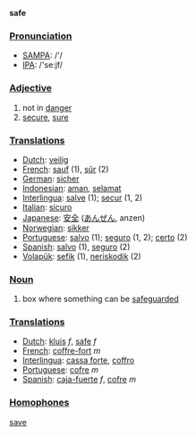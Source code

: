'''safe'''

===[[Pronunciation]]===

*[[w:SAMPA|SAMPA]]: /'/
*[[w:IPA|IPA]]: /'se:jf/

===[[Adjective]]===

# not in [[danger]]
# [[secure]], [[sure]] 

===[[Translation]]s===
*[[Dutch]]: [[veilig]]
*[[French]]: [[sauf]] (1), [[sûr]] (2)
*[[German]]: [[sicher]]
*[[Indonesian]]: [[aman]], [[selamat]]
*[[Interlingua]]: [[salve]] (1); [[secur]] (1, 2)
*[[Italian]]: [[sicuro]]
*[[Japanese]]: [[安全]] ([[あんぜん]], anzen)
*[[Norwegian]]: [[sikker]]
*[[Portuguese]]: [[salvo]] (1); [[seguro]] (1, 2); [[certo]] (2)
*[[Spanish]]: [[salvo]] (1), [[seguro]] (2)
*[[Volapük]]: [[sefik]] (1), [[neriskodik]] (2)

===[[Noun]]===

# box where something can be [[safeguard]]ed

===[[Translation]]s===
*[[Dutch]]: [[kluis]] ''f'', [[safe]] ''f''
*[[French]]: [[coffre-fort]] ''m''
*[[Interlingua]]: [[cassa forte]], [[coffro]]
*[[Portuguese]]: [[cofre]] ''m''
*[[Spanish]]: [[caja-fuerte]] ''f'', [[cofre]] ''m''

===[[Homophones]]===

[[save]]